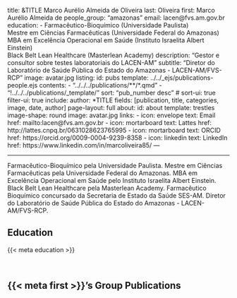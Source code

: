 title: &TITLE Marco Aurélio Almeida de Oliveira
last: Oliveira
first: Marco Aurélio Almeida de
people_group: "amazonas"
email: lacen@fvs.am.gov.br
education:
  - Farmacêutico-Bioquímico (Universidade Paulista) <br> Mestre em Ciências Farmacêuticas (Universidade Federal do Amazonas) <br> MBA em Excelência Operacional em Saúde (Instituto Israelita Albert Einstein) <br> Black Belt Lean Healthcare (Masterlean Academy)
description: "Gestor e consultor sobre testes laboratoriais do LACEN-AM"
subtitle: "Diretor do Laboratório de Saúde Pública do Estado do Amazonas - LACEN-AM/FVS-RCP"
image: avatar.jpg
listing:
  id: pubs
  template: ../../_ejs/publications-people.ejs
  contents:
    - "../../../publications/**/*.qmd"
    - "!../../../publications/_template/"
  sort: "pub_number desc"
  # sort-ui: true
  filter-ui: true
  include:
    author: *TITLE
  fields: [publication, title, categories, image, date, author]
page-layout: full
about:
  id: about
  template: trestles
  image-shape: round
  image: avatar.jpg
  links:
    - icon: envelope
      text: Email
      href: mailto:lacen@fvs.am.gov.br
    - icon: mortarboard
      text: Lattes
      href: http://lattes.cnpq.br/0631028623765995
    - icon: mortarboard
      text: ORCID
      href: https://orcid.org/0009-0004-9239-8358
    - icon: linkedin
      text: LinkedIn
      href: https://www.linkedin.com/in/marcoliveira85/
---

<hr>


:::{#about}

Farmacêutico-Bioquímico pela Universidade Paulista. Mestre em Ciências Farmacêuticas pela Universidade Federal do Amazonas. MBA em Excelência Operacional em Saúde pelo Instituto Israelita Albert Einstein. Black Belt Lean Healthcare pela Masterlean Academy. Farmacêutico Bioquímico concursado da Secretaria de Estado da Saúde SES-AM. Diretor do Laboratório de Saúde Pública do Estado do Amazonas - LACEN-AM/FVS-RCP.

## Education
{{< meta education >}}

<br>

:::

## {{< meta first >}}'s Group Publications

:::{#pubs}
:::

